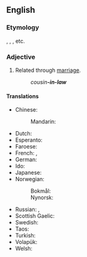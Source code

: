 {{also|inlaw|in-law}}

==English==

===Etymology===
{{back-form|en|mother-in-law|nodot=1}}, {{m|en|father-in-law}}, {{m|en|brother-in-law}}, etc.

===Adjective===
{{en-adj|-|head=-[[in]]-[[law]]}}

# {{lb|en|postpositive}} Related through [[marriage]].
#: ''cousin'''-in-law'''''

====Translations====
{{trans-top|related through marriage}}
* Chinese:
*: Mandarin: {{qualifier|special words are used for common "-in-law" terms}}
* Dutch: {{t+|nl|schoon-}}
* Esperanto: {{t|eo|bo-}}
* Faroese: {{t|fo|ver-}}
* French: {{t+|fr|beau-|m}}, {{t+|fr|belle-|f}}
* German: {{t|de|schwieger-}}
* Ido: {{t|io|bo-}}
* Japanese: {{t+|ja|義理|alt=義理の|tr=ぎりの, giri no}}
* Norwegian:
*: Bokmål: {{t|nb|sviger-}}
*: Nynorsk: {{t|nn|sviger-}}
{{trans-mid}}
* Russian: {{qualifier|special words are used for common "-in-law" terms}}, {{t|ru|[[с|со]] [[сторона|стороны́]] [[муж|му́жа]]/[[жена|жены́]]}}
* Scottish Gaelic: {{t|gd|-cèile}}
* Swedish: {{t+|sv|svär-}}
* Taos: {{t|twf|mą̀ku-}}
* Turkish: {{t|tr|kayın-}}
* Volapük: {{t+|vo|lü-}}
* Welsh: {{t|cy|-yng-nghyfraith}}
{{trans-bottom}}